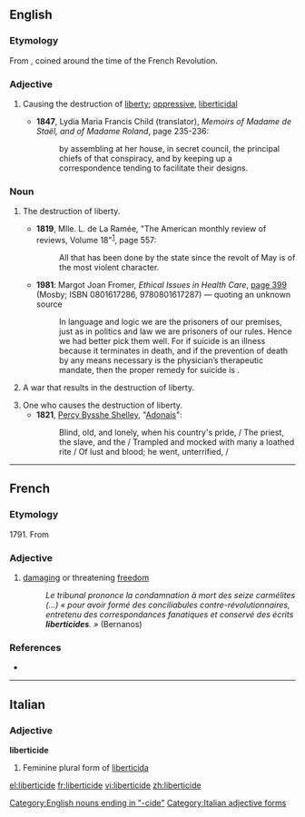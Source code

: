 ==English==

===Etymology===
From {{etyl|fr|en}} {{term|liberticide|lang=fr}}, coined around the time of the French Revolution.

===Adjective===
{{en-adj|-}}

# {{rfv-sense}} Causing the destruction of [[liberty]]; [[oppressive]], [[liberticidal]]
#* '''1847''', Lydia Maria Francis Child (translator), ''Memoirs of Madame de Staël, and of Madame Roland'', page 235-236:
#*: by assembling at her house, in secret council, the principal chiefs of that conspiracy, and by keeping up a correspondence tending to facilitate their {{q|liberticide}} designs.

===Noun===
{{en-noun}}

# {{rfv-sense}} The destruction of liberty.
#* '''1819''', Mlle. L. de La Ramée, "The American monthly review of reviews, Volume 18"<sup>[http://books.google.com/books?id=hWPrsFidW0AC 1]</sup>, page 557:
#*: All that has been done by the state since the revolt of May is {{q|liberticide}} of the most violent character.
#* '''1981''': Margot Joan Fromer, ''Ethical Issues in Health Care'', <span class="plainlinks">[http://books.google.co.uk/books?id=IGFtAAAAMAAJ&q=%22is+liberticide%22&dq=%22is+liberticide%22&lr=&num=100&as_brr=0&ei=1W-pS6WYB4qIzASot4T7DQ&cd=6 page 399]</span> (Mosby; ISBN 0801617286, 9780801617287) — quoting an unknown source
#*: In language and logic we are the prisoners of our premises, just as in politics and law we are prisoners of our rules.<!-- Elsewhere, “rules” is given as “rulers”, but “rules” seems more likely, especially in the context of law and logic. --> Hence we had better pick them well. For if suicide is an illness because it terminates in death, and if the prevention of death by any means necessary is the physician’s therapeutic mandate, then the proper remedy for suicide is {{q|liberticide}}.
# {{rfv-sense}} A war that results in the destruction of liberty.
# One who causes the destruction of liberty.
#* '''1821''', [[w:Percy Bysshe Shelley|Percy Bysshe Shelley]], "[[wikisource:Adonais|Adonais]]":
#*: Blind, old, and lonely, when his country's pride, / The priest, the slave, and the {{q|liberticide}} / Trampled and mocked with many a loathed rite / Of lust and blood; he went, unterrified, /

[[Category:English nouns ending in "-cide"]]

----

==French==

===Etymology===
1791. From {{suffix|liberté|cide|lang=fr}}

===Adjective===
{{fr-adj-mf}}

# [[damaging]] or threatening [[freedom]]
#: ''Le tribunal prononce la condamnation à mort des seize carmélites (...) « pour avoir formé des conciliabules contre-révolutionnaires, entretenu des correspondances fanatiques et conservé des écrits '''liberticides'''. »'' (Bernanos)

===References===
* {{R:TLFi}}

----

==Italian==

===Adjective===
'''liberticide''' {{f}}

# Feminine plural form of [[liberticida]]

[[Category:Italian adjective forms]]

[[el:liberticide]]
[[fr:liberticide]]
[[vi:liberticide]]
[[zh:liberticide]]